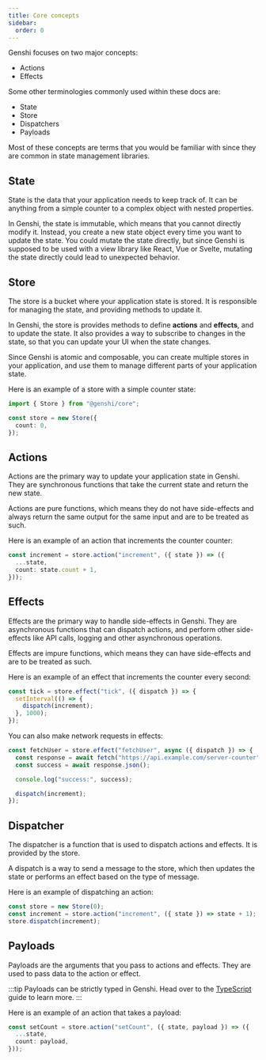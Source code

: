 ```yaml
---
title: Core concepts
sidebar:
  order: 0
---
```


Genshi focuses on two major concepts:

- Actions
- Effects

Some other terminologies commonly used within these docs are:

- State
- Store
- Dispatchers
- Payloads

Most of these concepts are terms that you would be familiar with since they are common in state management libraries.

## State

State is the data that your application needs to keep track of. It can be anything from a simple counter to a complex object with nested properties.

In Genshi, the state is immutable, which means that you cannot directly modify it. Instead, you create a new state object every time you want to update the state. You could mutate the state directly, but since Genshi is supposed to be used with a view library like React, Vue or Svelte, mutating the state directly could lead to unexpected behavior.

## Store

The store is a bucket where your application state is stored. It is responsible for managing the state, and providing methods to update it.

In Genshi, the store is provides methods to define **actions** and **effects**, and to update the state. It also provides a way to subscribe to changes in the state, so that you can update your UI when the state changes.

Since Genshi is atomic and composable, you can create multiple stores in your application, and use them to manage different parts of your application state.

Here is an example of a store with a simple counter state:

```ts
import { Store } from "@genshi/core";

const store = new Store({
  count: 0,
});
```

## Actions

Actions are the primary way to update your application state in Genshi. They are synchronous functions that take the current state and return the new state.

Actions are pure functions, which means they do not have side-effects and always return the same output for the same input and are to be treated as such.

Here is an example of an action that increments the counter counter:

```ts
const increment = store.action("increment", ({ state }) => ({
  ...state,
  count: state.count + 1,
}));
```

## Effects

Effects are the primary way to handle side-effects in Genshi. They are asynchronous functions that can dispatch actions, and perform other side-effects like API calls, logging and other asynchronous operations.

Effects are impure functions, which means they can have side-effects and are to be treated as such.

Here is an example of an effect that increments the counter every second:

```ts
const tick = store.effect("tick", ({ dispatch }) => {
  setInterval(() => {
    dispatch(increment);
  }, 1000);
});
```

You can also make network requests in effects:

```ts
const fetchUser = store.effect("fetchUser", async ({ dispatch }) => {
  const response = await fetch("https://api.example.com/server-counter");
  const success = await response.json();

  console.log("success:", success);

  dispatch(increment);
});
```

## Dispatcher

The dispatcher is a function that is used to dispatch actions and effects. It is provided by the store.

A dispatch is a way to send a message to the store, which then updates the state or performs an effect based on the type of message.

Here is an example of dispatching an action:

```ts
const store = new Store(0);
const increment = store.action("increment", ({ state }) => state + 1);
store.dispatch(increment);
```

## Payloads

Payloads are the arguments that you pass to actions and effects. They are used to pass data to the action or effect.

:::tip
Payloads can be strictly typed in Genshi. Head over to the [TypeScript](/guides/typescript) guide to learn more.
:::

Here is an example of an action that takes a payload:

```ts
const setCount = store.action("setCount", ({ state, payload }) => ({
  ...state,
  count: payload,
}));
```
